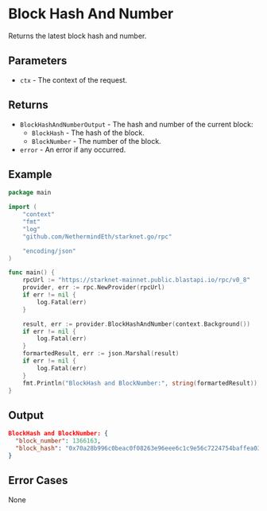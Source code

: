 # Block Hash And Number

Returns the latest block hash and number.

## Parameters

- `ctx` - The context of the request.

## Returns

- `BlockHashAndNumberOutput` - The hash and number of the current block:
  - `BlockHash` - The hash of the block.
  - `BlockNumber` - The number of the block.
- `error` - An error if any occurred.

## Example

```go
package main

import (
	"context"
	"fmt"
	"log"
	"github.com/NethermindEth/starknet.go/rpc"

	"encoding/json"
)

func main() {
	rpcUrl := "https://starknet-mainnet.public.blastapi.io/rpc/v0_8"
	provider, err := rpc.NewProvider(rpcUrl)
	if err != nil {
		log.Fatal(err)
	}

	result, err := provider.BlockHashAndNumber(context.Background())
	if err != nil {
		log.Fatal(err)
	}
	formartedResult, err := json.Marshal(result)
	if err != nil {
		log.Fatal(err)
	}
	fmt.Println("BlockHash and BlockNumber:", string(formartedResult))
}
```

## Output

```json
BlockHash and BlockNumber: {
  "block_number": 1366163,
  "block_hash": "0x70a28b996c0beac0f08263e96eee6c1c9e56c7224754baffea03f27cf040f3"
}
```
## Error Cases

None 
